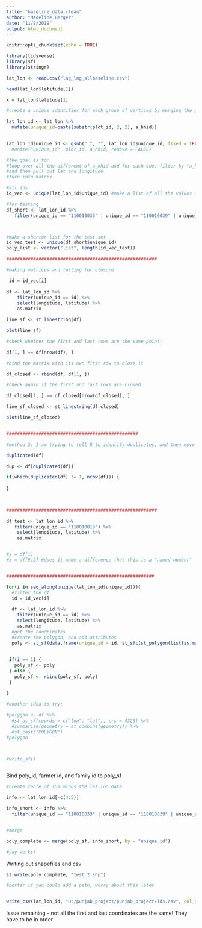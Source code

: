 ```yaml
---
title: "baseline_data_clean"
author: "Madeline Berger"
date: "11/8/2019"
output: html_document
---
```


```r
knitr::opts_chunk$set(echo = TRUE)
```

```r
library(tidyverse)
library(sf)
library(stringr)

lat_lon <- read.csv("lag_lng_allbaseline.csv")

head(lat_lon$latitude[1])

x = lat_lon$latitude[1]

#create a unique identifier for each group of vertices by merging the plot id column with the farmer id to create a new id

lat_lon_id <- lat_lon %>%
  mutate(unique_id=paste(substr(plot_id, 2, 2), a_hhid))
  

lat_lon_id$unique_id <- gsub(" ", "", lat_lon_id$unique_id, fixed = TRUE)
  #unite("unique_id", plot_id, a_hhid, remove = FALSE)

#the goal is to:
#loop over all the different of a_hhid and for each one, filter by "a_hhid = this" 
#and then pull out lat and longitude 
#turn into matrix 
```

```r

#all ids
id_vec <- unique(lat_lon_id$unique_id) #make a list of all the values in unique_id column, can this be numeric?

#for testing
df_short <- lat_lon_id %>% 
   filter(unique_id == "110010033" | unique_id == "110010039" | unique_id == "110010075") 



#make a shorter list for the test set
id_vec_test <- unique(df_short$unique_id)
poly_list <- vector("list", length(id_vec_test))

########################################################

#making matrices and testing for closure

 id = id_vec[i]
  
df <- lat_lon_id %>% 
    filter(unique_id == id) %>% 
    select(longitude, latitude) %>% 
    as.matrix

line_sf <- st_linestring(df)

plot(line_sf)

#check whether the first and last rows are the same point: 

df[1, ] == df[nrow(df), ]

#bind the matrix with its own first row to close it

df_closed <- rbind(df, df[1, ])

#check again if the first and last rows are closed

df_closed[1, ] == df_closed[nrow(df_closed), ]

line_sf_closed <- st_linestring(df_closed)

plot(line_sf_closed)


#################################################

#method 2: I am trying to tell R to identify duplicates, and then move the duplicate to the final row

duplicated(df)

dup <- df[duplicated(df)] 

if(which(duplicated(df) != 1, nrow(df))) {
 
}
   


########################################################
  
df_test <- lat_lon_id %>% 
   filter(unique_id == "110010013") %>% 
    select(longitude, latitude) %>% 
    as.matrix


#y = df[1]
#z = df[9,2] #does it make a difference that this is a "named number"


#######################################################

for(i in seq_along(unique(lat_lon_id$unique_id))){
  #filter the df 
  id = id_vec[i]
  
  df <- lat_lon_id %>% 
    filter(unique_id == id) %>% 
    select(longitude, latitude) %>% 
    as.matrix
  #get the coodrinates
  #create the polygon, and add attributes
  poly <- st_sf(data.frame(unique_id = id, st_sfc(st_polygon(list(as.matrix(df))),crs = 4326)))
  
 
 if(i == 1) {
   poly_sf <- poly
 } else {
   poly_sf <- rbind(poly_sf, poly)
 }
 
}

#another idea to try: 

#polygon <- df %>%
  #st_as_sf(coords = c("lon", "lat"), crs = 4326) %>%
  #summarise(geometry = st_combine(geometry)) %>%
  #st_cast("POLYGON")
#polygon



#write_sf()



```

Bind poly_id, farmer id, and family id to poly_sf 

```r

#create table of IDs minus the lat lon data

info <- lat_lon_id[-c(4:5)]

info_short <- info %>% 
  filter(unique_id == "110010033" | unique_id == "110010039" | unique_id == "110010075")


#merge  

poly_complete <- merge(poly_sf, info_short, by = "unique_id")

#yay works! 

```




Writing out shapefiles and csv
```r
st_write(poly_complete, "test_2.shp")

#better if you could add a path, worry about this later


write_csv(lat_lon_id, "H:/punjab_project/punjab_project/ids.csv", col_names = TRUE)
```



Issue remaining - not all the first and last coordinates are the same! They have to be in order
